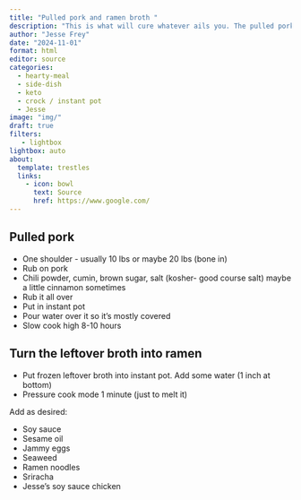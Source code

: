 ```yaml
---
title: "Pulled pork and ramen broth "
description: "This is what will cure whatever ails you. The pulled pork is grandiose, but then the resulting ramen broth absolutely heavenly."
author: "Jesse Frey"
date: "2024-11-01"
format: html
editor: source
categories:
  - hearty-meal
  - side-dish
  - keto
  - crock / instant pot
  - Jesse
image: "img/"
draft: true
filters:
   - lightbox
lightbox: auto
about:
  template: trestles
  links:
    - icon: bowl
      text: Source
      href: https://www.google.com/
---
```


## Pulled pork 

- One shoulder - usually 10 lbs or maybe 20 lbs (bone in) 
- Rub on pork 
- Chili powder, cumin, brown sugar, salt (kosher- good course salt) maybe a little cinnamon sometimes 
- Rub it all over 
- Put in instant pot 
- Pour water over it so it's mostly covered 
- Slow cook high 8-10 hours 

## Turn the leftover broth into ramen

- Put frozen leftover broth into instant pot. Add some water (1 inch at bottom)
- Pressure cook mode 1 minute (just to melt it)

Add as desired: 

- Soy sauce 
- Sesame oil 
- Jammy eggs 
- Seaweed 
- Ramen noodles 
- Sriracha 
- Jesse's soy sauce chicken 

